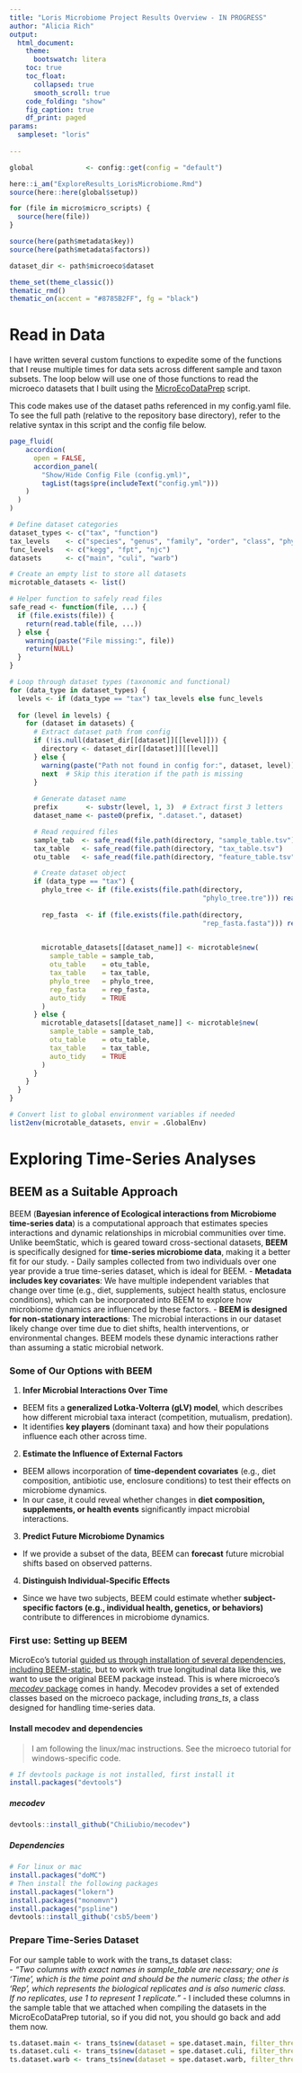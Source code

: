 ```yaml
---
title: "Loris Microbiome Project Results Overview - IN PROGRESS"
author: "Alicia Rich"
output:
  html_document:
    theme:
      bootswatch: litera
    toc: true
    toc_float:
      collapsed: true
      smooth_scroll: true
    code_folding: "show"
    fig_caption: true
    df_print: paged
params:
  sampleset: "loris"
                     
---
```


```r
global             <- config::get(config = "default")

here::i_am("ExploreResults_LorisMicrobiome.Rmd")
source(here::here(global$setup))

for (file in micro$micro_scripts) {
  source(here(file))
}

source(here(path$metadata$key))
source(here(path$metadata$factors))

dataset_dir <- path$microeco$dataset

theme_set(theme_classic())
thematic_rmd()
thematic_on(accent = "#8785B2FF", fg = "black")
```

# Read in Data

I have written several custom functions to expedite some of the functions that I reuse multiple times for data sets across different sample and taxon subsets. The loop below will use one of those functions to read the microeco datasets that I built using the [MicroEcoDataPrep](MicroEcoDataPrep.html) script.  
  
This code makes use of the dataset paths referenced in my config.yaml file. To see the full path (relative to the repository base directory), refer to the relative syntax in this script and the config file below.  

```r
page_fluid(
    accordion(
      open = FALSE,
      accordion_panel(
        "Show/Hide Config File (config.yml)",
        tagList(tags$pre(includeText("config.yml")))
    )
  )
)
```



```r
# Define dataset categories
dataset_types <- c("tax", "function")
tax_levels    <- c("species", "genus", "family", "order", "class", "phylum")
func_levels   <- c("kegg", "fpt", "njc")
datasets      <- c("main", "culi", "warb")

# Create an empty list to store all datasets
microtable_datasets <- list()

# Helper function to safely read files
safe_read <- function(file, ...) {
  if (file.exists(file)) {
    return(read.table(file, ...))
  } else {
    warning(paste("File missing:", file))
    return(NULL)
  }
}

# Loop through dataset types (taxonomic and functional)
for (data_type in dataset_types) {
  levels <- if (data_type == "tax") tax_levels else func_levels
  
  for (level in levels) {
    for (dataset in datasets) {
      # Extract dataset path from config
      if (!is.null(dataset_dir[[dataset]][[level]])) {
        directory <- dataset_dir[[dataset]][[level]]
      } else {
        warning(paste("Path not found in config for:", dataset, level))
        next  # Skip this iteration if the path is missing
      }
      
      # Generate dataset name
      prefix       <- substr(level, 1, 3)  # Extract first 3 letters
      dataset_name <- paste0(prefix, ".dataset.", dataset)

      # Read required files
      sample_tab  <- safe_read(file.path(directory, "sample_table.tsv") , sep = "\t", header = TRUE, row.names = 1)
      tax_table   <- safe_read(file.path(directory, "tax_table.tsv")    , sep = "\t", header = TRUE, row.names = 1)
      otu_table   <- safe_read(file.path(directory, "feature_table.tsv"), sep = "\t", header = TRUE, row.names = 1)

      # Create dataset object
      if (data_type == "tax") {
        phylo_tree <- if (file.exists(file.path(directory, 
                                                "phylo_tree.tre"))) read.tree(file.path(directory, 
                                                                                        "phylo_tree.tre")) else NULL
        rep_fasta  <- if (file.exists(file.path(directory, 
                                                "rep_fasta.fasta"))) read.fasta(file.path(directory, 
                                                                                          "rep_fasta.fasta")) else NULL

        microtable_datasets[[dataset_name]] <- microtable$new(
          sample_table = sample_tab,
          otu_table    = otu_table,
          tax_table    = tax_table,
          phylo_tree   = phylo_tree,
          rep_fasta    = rep_fasta,
          auto_tidy    = TRUE
        )
      } else {
        microtable_datasets[[dataset_name]] <- microtable$new(
          sample_table = sample_tab,
          otu_table    = otu_table,
          tax_table    = tax_table,
          auto_tidy    = TRUE
        )
      }
    }
  }
}

# Convert list to global environment variables if needed
list2env(microtable_datasets, envir = .GlobalEnv)
```

# Exploring Time-Series Analyses

## BEEM as a Suitable Approach {.tabset}

BEEM (**Bayesian inference of Ecological interactions from Microbiome time-series data**) is a computational approach that estimates species interactions and dynamic relationships in microbial communities over time. Unlike beemStatic, which is geared toward cross-sectional datasets, **BEEM** is specifically designed for **time-series microbiome data**, making it a better fit for our study.
  - Daily samples collected from two individuals over one year provide a true time-series dataset, which is ideal for BEEM.
  - **Metadata includes key covariates**: We have multiple independent variables that change over time (e.g., diet, supplements, subject health status, enclosure conditions), which can be incorporated into BEEM to explore how microbiome dynamics are influenced by these factors.
  - **BEEM is designed for non-stationary interactions**: The microbial interactions in our dataset likely change over time due to diet shifts, health interventions, or environmental changes. BEEM models these dynamic interactions rather than assuming a static microbial network.
  
### Some of Our Options with BEEM

1.	**Infer Microbial Interactions Over Time**
  - BEEM fits a **generalized Lotka-Volterra (gLV) model**, which describes how different microbial taxa interact (competition, mutualism, predation).
  - It identifies **key players** (dominant taxa) and how their populations influence each other across time.
2.	**Estimate the Influence of External Factors**
  - BEEM allows incorporation of **time-dependent covariates** (e.g., diet composition, antibiotic use, enclosure conditions) to test their effects on microbiome dynamics.
  - In our case, it could reveal whether changes in **diet composition, supplements, or health events** significantly impact microbial interactions.
3.	**Predict Future Microbiome Dynamics**
  - If we provide a subset of the data, BEEM can **forecast** future microbial shifts based on observed patterns.
4.	**Distinguish Individual-Specific Effects**
  - Since we have two subjects, BEEM could estimate whether **subject-specific factors (e.g., individual health, genetics, or behaviors)** contribute to differences in microbiome dynamics.
  
### First use: Setting up BEEM

MicroEco's tutorial [guided us through installation of several dependencies, including BEEM-static](https://chiliubio.github.io/microeco_tutorial/intro.html#dependence), but to work with true longitudinal data like this, we want to use the original BEEM package instead. This is where microeco's [*mecodev* package](https://chiliubio.github.io/microeco_tutorial/mecodev-package.html) comes in handy. Mecodev provides a set of extended classes based on the microeco package, including *trans_ts*, a class designed for handling time-series data.

#### Install mecodev and dependencies

>I am following the linux/mac instructions. See the microeco tutorial for windows-specific code.

```r
# If devtools package is not installed, first install it
install.packages("devtools")
```

##### mecodev

```r
devtools::install_github("ChiLiubio/mecodev")
```

##### Dependencies

```r
# For linux or mac
install.packages("doMC")
# Then install the following packages
install.packages("lokern")
install.packages("monomvn")
install.packages("pspline")
devtools::install_github('csb5/beem')
```

### Prepare Time-Series Dataset

For our sample table to work with the trans_ts dataset class:  
  - *"Two columns with exact names in sample_table are necessary; one is 'Time', which is the time point and should be the numeric class; the other is 'Rep', which represents the biological replicates and is also numeric class. If no replicates, use 1 to represent 1 replicate."*
    - I included these columns in the sample table that we attached when compiling the datasets in the MicroEcoDataPrep tutorial, so if you did not, you should go back and add them now.

```r
ts.dataset.main <- trans_ts$new(dataset = spe.dataset.main, filter_thres = methods_16s$loris$min_abund)
ts.dataset.culi <- trans_ts$new(dataset = spe.dataset.culi, filter_thres = methods_16s$loris$min_abund)
ts.dataset.warb <- trans_ts$new(dataset = spe.dataset.warb, filter_thres = methods_16s$loris$min_abund)
```

